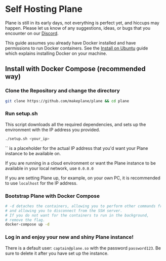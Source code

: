 # Self Hosting Plane


Plane is still in its early days, not everything is perfect yet, and
hiccups may happen. Please let us know of any suggestions, ideas, or bugs that
you encounter on our [Discord](https://discord.com/invite/A92xrEGCge).

This guide assumes you already have Docker installed
and have permissions to run Docker containers.
See the [Install on Ubuntu](https://docs.docker.com/engine/install/ubuntu/)
guide which explains installing Docker on your machine.

## Install with Docker Compose (recommended way)

### Clone the Repository and change the directory

```bash
git clone https://github.com/makeplane/plane && cd plane
```

### Run setup.sh

This script downloads all the required dependencies,
and sets up the environment with the IP address you provided.

```bash
./setup.sh <your_ip>
```

<Note>
`<your_ip>` is a placeholder for the actual IP address
that you'd want your Plane instance to be available on.

If you are running in a cloud environment or want the Plane
instance to be available in your local network, use `0.0.0.0`

If you are setting Plane up, for example, on your own PC,
it is recommended to use `localhost` for the IP address.
</Note>

### Bootstrap Plane with Docker Compose

```bash
# -d detaches the containers, allowing you to perform other commands from the same shell
# and allowing you to disconnect from the SSH server.
# If you do not want for the containers to run in the background,
# remove the flag.
docker-compose up -d
```

### Log in and enjoy your new and shiny Plane instance!
There is a default user: `captain@plane.so` with the password `password123`.
Be sure to delete it after you have set up the instance.
